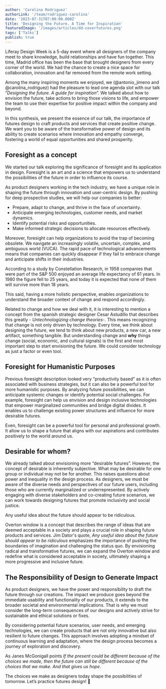 ```yaml
---
author: 'Carolina Rodriguez'
authorLink: '/team/rodriguez-carolina'
date: '2023-07-31T07:00:00.000Z'
title: 'Designing the Future. A Time for Inspiration'
featuredImage: '/images/articles/dd-coverfutures.png'
tags: ['Talks']
publish: true
---
```


Liferay Design Week is a 5-day event where all designers of the company meet to share knowledge, build relationships and have fun together. This time, Madrid office has been the base that brought designers from every corner of the world. We had the chance to create a nice space for collaboration, innovation and far removed from the remote work setting. 

Among the many inspiring moments we enjoyed, we (@antonio_jimeno and @carolina_rodriguez) had the pleasure to lead one agenda slot with our talk “*Designing the future. A guide for inspiration*”. We talked about how to envision the future, take actions to bring those visions to life, and empower the team to use their expertise for positive impact within the company and beyond.

In this synthesis, we present the essence of our talk, the importance of futures design to craft products and services that create positive change. We want you to be aware of the transformative power of design and its ability to create scenarios where innovation and empathy converge, fostering a world of equal opportunities and shared prosperity.


## Foresight as a concept
We started our talk exploring the significance of foresight and its application in design. Foresight is an art and a science that empowers us to understand the possibilities of the future in order to influence its course. 

As product designers working in the tech industry, we have a unique role in shaping the future through innovation and user-centric design. By pushing for deep prospective studies, we will help our companies to better:

- Prepare, adapt to change, and thrive in the face of uncertainty.
- Anticipate emerging technologies, customer needs, and market dynamics.
- Identify potential risks and opportunities.
- Make informed strategic decisions to allocate resources effectively.

Moreover, foresight can help organizations to avoid the trap of becoming obsolete. We navigate an increasingly volatile, uncertain, complex, and ambiguous world (VUCA). The rapid pace of technological advancements means that companies can quickly disappear if they fail to embrace change and anticipate shifts in their industries. 

<aside> According to a study by Constellation Research, in 1958 companies that were part of the S&P 500 enjoyed an average life expectancy of 61 years. In 1980 the figure fell to 25 years, and today it is expected that none of them will survive more than 18 years.</aside>

This said, having a more holistic perspective, enables organizations to understand the broader context of change and respond accordingly.

Related to change and how we deal with it, it is interesting to mention a concept from the spanish strategic designer Cesar Astudillo that describes this greatly - *Untechnologizing change theories*-. This means recognizing that change is not only driven by technology. Every time, we think about designing the future, we tend to think about new products, a new car, a new artifact, something tangible. But understanding change and **why** things change (social, economic, and cultural signals) is the first and most important step to start envisioning the future. We could consider technology as just a factor or even tool.


## Foresight for Humanistic Purposes
Previous foresight description looked very “productivity based” as it is often associated with business strategies, but it can also be a powerful tool for more humanistic purposes. By analyzing future possibilities, we can anticipate systemic changes or identify potential social challenges. For example, foresight can help us envision and design inclusive technologies that empower marginalized communities and bridge digital divides. It enables us to challenge existing power structures and influence for more desirable futures.

Even, foresight can be a powerful tool for personal and professional growth. It allow us to shape a future that aligns with our aspirations and contributes positively to the world around us.

## Desirable for whom?
We already talked about envisioning more “desirable futures”. However, the concept of desirable is inherently subjective. What may be desirable for one group or individual may not be for another. This raises questions about power and inequality in the design process. As designers, we must be aware of the diverse needs and perspectives of our future users, including those who are currently marginalized or underrepresented. By actively engaging with diverse stakeholders and co-creating future scenarios, we can work towards designing futures that promote inclusivity and social justice.

<aside> Any useful idea about the future should appear to be ridiculous. </aside>

Overton window is a concept that describes the range of ideas that are deemed acceptable in a society and plays a crucial role in shaping future products and services. Jim Dator's quote, *Any useful idea about the future should appear to be ridiculous* emphasizes the importance of pushing the boundaries of imagination and challenging the status quo. By envisioning radical and transformative futures, we can expand the Overton window and redefine what is considered acceptable in society, ultimately shaping a more progressive and inclusive future.


## The Responsibility of Design to Generate Impact
As product designers, we have the power and responsibility to draft the future through our creations. The impact we produce goes beyond the immediate usability and functionality of our products, it extends to the broader societal and environmental implications. That is why we must consider the long-term consequences of our designs and actively strive for sustainable and ethical solutions or fixes.

By considering potential future scenarios, user needs, and emerging technologies, we can create products that are not only innovative but also resilient to future changes. This approach involves adopting a mindset of continuous learning and adaptation, where the design process becomes a journey of exploration and discovery.

As Janes McGonigall points *If the present could be different because of the choices we made, then the future can still be different because of the choices that we make. And that gives us hope*.

The choices we make as designers today shape the possibilities of tomorrow. Let’s practice futures design! 🚀
